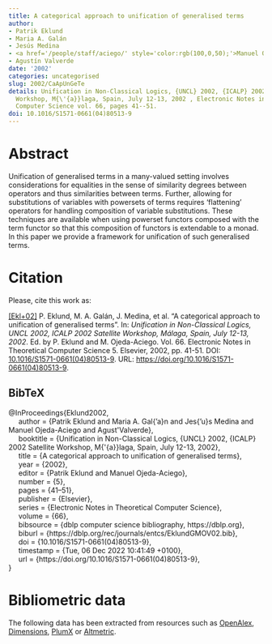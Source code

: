 ```yaml
---
title: A categorical approach to unification of generalised terms
author:
- Patrik Eklund
- Maria A. Galán
- Jesús Medina
- <a href='/people/staff/aciego/' style='color:rgb(100,0,50);'>Manuel Ojeda-Aciego</a>
- Agustín Valverde
date: '2002'
categories: uncategorised
slug: 2002/CaApUnGeTe
details: Unification in Non-Classical Logics, {UNCL} 2002, {ICALP} 2002 Satellite
  Workshop, M{\'{a}}laga, Spain, July 12-13, 2002 , Electronic Notes in Theoretical
  Computer Science vol. 66, pages 41--51.
doi: 10.1016/S1571-0661(04)80513-9
---
```




# Abstract


Unification of generalised terms in a many-valued setting involves considerations for equalities in the sense of similarity degrees between operators and thus similarities between terms. Further, allowing for substitutions of variables with powersets of terms requires ‘flattening’ operators for handling composition of variable substitutions. These techniques are available when using powerset functors composed with the term functor so that this composition of functors is extendable to a monad. In this paper we provide a framework for unification of such generalised terms.








# Citation
Please, cite this work as:


<a name=bib-Eklund2002></a>[[Ekl+02]](#cite-Eklund2002) P. Eklund, M. A. Galán, J. Medina, et al. “A categorical approach to unification of generalised terms”. In: _Unification in Non-Classical Logics, UNCL 2002, ICALP 2002 Satellite Workshop, Málaga, Spain, July 12-13, 2002_. Ed. by P. Eklund and M. Ojeda-Aciego. Vol. 66. Electronic Notes in Theoretical Computer Science 5. Elsevier, 2002, pp. 41-51. DOI: [10.1016/S1571-0661(04)80513-9](https://doi.org/10.1016%2FS1571-0661%2804%2980513-9). URL: [https://doi.org/10.1016/S1571-0661(04)80513-9](https://doi.org/10.1016/S1571-0661(04)80513-9).

::: {.callout-note appearance="minimal" collapse=true}

## BibTeX

@InProceedings{Eklund2002,<br>&nbsp;&nbsp;&nbsp;&nbsp;  author = {Patrik Eklund and Maria A. Gal{\a'a}n and Jes{\a'u}s Medina and Manuel Ojeda-Aciego and Agust\'\in Valverde},<br>&nbsp;&nbsp;&nbsp;&nbsp;  booktitle = {Unification in Non-Classical Logics, {UNCL} 2002, {ICALP} 2002 Satellite Workshop, M{\'{a}}laga, Spain, July 12-13, 2002},<br>&nbsp;&nbsp;&nbsp;&nbsp;  title = {A categorical approach to unification of generalised terms},<br>&nbsp;&nbsp;&nbsp;&nbsp;  year = {2002},<br>&nbsp;&nbsp;&nbsp;&nbsp;  editor = {Patrik Eklund and Manuel Ojeda-Aciego},<br>&nbsp;&nbsp;&nbsp;&nbsp;  number = {5},<br>&nbsp;&nbsp;&nbsp;&nbsp;  pages = {41--51},<br>&nbsp;&nbsp;&nbsp;&nbsp;  publisher = {Elsevier},<br>&nbsp;&nbsp;&nbsp;&nbsp;  series = {Electronic Notes in Theoretical Computer Science},<br>&nbsp;&nbsp;&nbsp;&nbsp;  volume = {66},<br>&nbsp;&nbsp;&nbsp;&nbsp;  bibsource = {dblp computer science bibliography, https://dblp.org},<br>&nbsp;&nbsp;&nbsp;&nbsp;  biburl = {https://dblp.org/rec/journals/entcs/EklundGMOV02.bib},<br>&nbsp;&nbsp;&nbsp;&nbsp;  doi = {10.1016/S1571-0661(04)80513-9},<br>&nbsp;&nbsp;&nbsp;&nbsp;  timestamp = {Tue, 06 Dec 2022 10:41:49 +0100},<br>&nbsp;&nbsp;&nbsp;&nbsp;  url = {https://doi.org/10.1016/S1571-0661(04)80513-9},<br>}

:::



# Bibliometric data


The following data has been extracted from resources such as [OpenAlex](https://openalex.org/), [Dimensions](https://app.dimensions.ai/), [PlumX](https://www.elsevier.com/insights/metrics/plumx) or [Altmetric](https://www.altmetric.com/).

<div style="display: flex; justify-content: center; align-items: center; height: 100%;">
<span class="__dimensions_badge_embed__" data-doi="10.1016/S1571-0661(04)80513-9" data-legend="always"></span></div><script async src="https://badge.dimensions.ai/badge.js" charset="utf-8"></script>

<div style="display: flex; justify-content: center; align-items: center; height: 100%;">
<a href="https://plu.mx/plum/a/?doi=10.1016/S1571-0661(04)80513-9" class="plumx-details" data-site="plum" data-hide-when-empty="true">A categorical approach to unification of generalised terms</a></div>

<div style="display: flex; justify-content: center; align-items: center; height: 100%;">
<script type="text/javascript" src="https://d1bxh8uas1mnw7.cloudfront.net/assets/embed.js"></script><div data-badge-type="medium-donut" class="altmetric-embed" data-badge-details="right" data-doi="10.1016/S1571-0661(04)80513-9"></div></div>


## Cites

The following graph plots the number of cites received by this work from its publication, on a yearly basis.

```r
#| echo: false
#| results: asis
#| warning: false
#| message: false
source(here::here('scripts', 'manage_publications.R'))
df <- readRDS('citation_history.rds')
plot_citation_history(df)
```



## Papers citing this work

The following is a non-exhaustive list of papers that cite this work:


<a name=bib-Eklund_20091></a>[[1]](#cite-Eklund_20091) P. Eklund. “Early diagnosis of cognitive disorder based on ground categories for decision support structures”. In: _2009 IEEE International Conference on Fuzzy Systems_. IEEE, Aug. 2009, p. 997–1002. DOI: [10.1109/fuzzy.2009.5277098](https://doi.org/10.1109%2Ffuzzy.2009.5277098). URL: [http://dx.doi.org/10.1109/fuzzy.2009.5277098](http://dx.doi.org/10.1109/fuzzy.2009.5277098).

<a name=bib-Eklund_2009></a>[[2]](#cite-Eklund_2009) P. Eklund and R. Helgesson. “Composing Partially Ordered Monads”. In: _Relations and Kleene Algebra in Computer Science_. Springer Berlin Heidelberg, 2009, p. 88–102. ISBN: 9783642046391. DOI: [10.1007/978-3-642-04639-1_7](https://doi.org/10.1007%2F978-3-642-04639-1_7). URL: [http://dx.doi.org/10.1007/978-3-642-04639-1_7](http://dx.doi.org/10.1007/978-3-642-04639-1_7).

<a name=bib-Kahl_2010></a>[[3]](#cite-Kahl_2010) W. Kahl. “Determinisation of relational substitutions in ordered categories with domain”. In: _The Journal of Logic and Algebraic Programming_ 79.8 (Nov. 2010), p. 812–829. ISSN: 1567-8326. DOI: [10.1016/j.jlap.2010.07.017](https://doi.org/10.1016%2Fj.jlap.2010.07.017). URL: [http://dx.doi.org/10.1016/j.jlap.2010.07.017](http://dx.doi.org/10.1016/j.jlap.2010.07.017).

<a name=bib-Zhozhikashvili_2014></a>[[4]](#cite-Zhozhikashvili_2014) A. V. Zhozhikashvili. “Monads for the formalization of a pattern matching procedure”. In: _Programming and Computer Software_ 40.3 (May. 2014), p. 117–127. ISSN: 1608-3261. DOI: [10.1134/s0361768814030074](https://doi.org/10.1134%2Fs0361768814030074). URL: [http://dx.doi.org/10.1134/s0361768814030074](http://dx.doi.org/10.1134/s0361768814030074).

